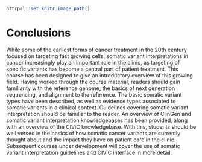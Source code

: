 ```r
ottrpal::set_knitr_image_path()
```

# Conclusions

While some of the earliest forms of cancer treatment in the 20th century focused on targeting fast growing cells, somatic variant interpretations in cancer increasingly play an important role in the clinic, as targeting of specific variants has become a central part of patient treatment. This course has been designed to give an introductory overview of this growing field. Having worked through the course material, readers should gain familiarity with the reference genome, the basics of next generation sequencing, and alignment to the reference. The basic somatic variant types have been described, as well as evidence types associated to somatic variants in a clinical context. Guidelines covering somatic variant interpretation should be familiar to the reader. An overview of ClinGen and somatic variant interpretation knowledgebases has been provided, along with an overview of the CIViC knowledgebase. With this, students should be well versed in the basics of how somatic cancer variants are currently thought about and the impact they have on patient care in the clinic. Subsequent courses under development will cover the use of somatic variant interpretation guidelines and CIViC interface in more detail.

